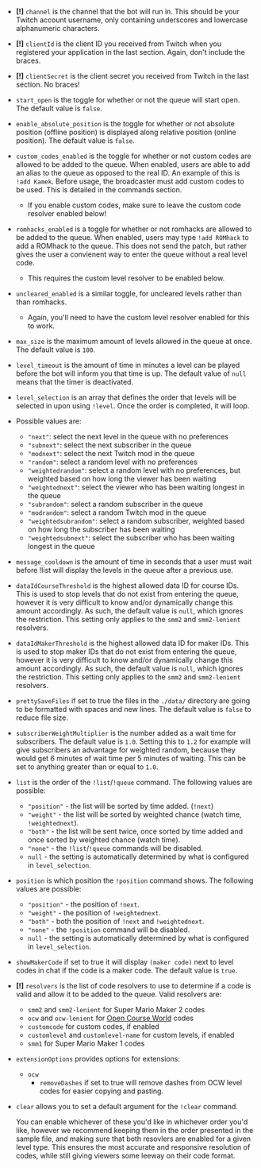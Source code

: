- **[!]** `channel` is the channel that the bot will run in. This should be your Twitch account username, only containing underscores and lowercase alphanumeric characters.
- **[!]** `clientId` is the client ID you received from Twitch when you registered your application in the last section. Again, don't include the braces.
- **[!]** `clientSecret` is the client secret you received from Twitch in the last section. No braces!
- `start_open` is the toggle for whether or not the queue will start open. The default value is `false`.
- `enable_absolute_position` is the toggle for whether or not absolute position (offline position) is displayed along relative position (online position). The default value is `false`.
- `custom_codes_enabled` is the toggle for whether or not custom codes are allowed to be added to the queue. When enabled, users are able to add an alias to the queue as opposed to the real ID. An example of this is `!add Kamek`. Before usage, the broadcaster must add custom codes to be used. This is detailed in the commands section.
  - If you enable custom codes, make sure to leave the custom code resolver enabled below!
- `romhacks_enabled` is a toggle for whether or not romhacks are allowed to be added to the queue. When enabled, users may type `!add ROMhack` to add a ROMhack to the queue. This does not send the patch, but rather gives the user a convienent way to enter the queue without a real level code. 
  - This requires the custom level resolver to be enabled below.
- `uncleared_enabled` is a similar toggle, for uncleared levels rather than than romhacks.
  - Again, you'll need to have the custom level resolver enabled for this to work.
- `max_size` is the maximum amount of levels allowed in the queue at once. The default value is `100`.
- `level_timeout` is the amount of time in minutes a level can be played before the bot will inform you that time is up. The default value of `null` means that the timer is deactivated.
-  `level_selection` is an array that defines the order that levels will be selected in upon using `!level`. Once the order is completed, it will loop.
  - Possible values are: 
    - `"next"`: select the next level in the queue with no preferences
    - `"subnext"`: select the next subscriber in the queue
    - `"modnext"`: select the next Twitch mod in the queue
    - `"random"`: select a random level with no preferences
    - `"weightedrandom"`: select a random level with no preferences, but weighted based on how long the viewer has been waiting
    - `"weightednext"`: select the viewer who has been waiting longest in the queue
    - `"subrandom"`: select a random subscriber in the queue
    - `"modrandom"`: select a random Twitch mod in the queue
    - `"weightedsubrandom"`: select a random subscriber, weighted based on how long the subscriber has been waiting
    - `"weightedsubnext"`: select the subscriber who has been waiting longest in the queue
- `message_cooldown` is the amount of time in seconds that a user must wait before !list will display the levels in the queue after a previous use. 
- `dataIdCourseThreshold` is the highest allowed data ID for course IDs. This is used to stop levels that do not exist from entering the queue, however it is very difficult to know and/or dynamically change this amount accordingly. As such, the default value is `null`, which ignores the restriction. This setting only applies to the `smm2` and `smm2-lenient` resolvers.
- `dataIdMakerThreshold` is the highest allowed data ID for maker IDs. This is used to stop maker IDs that do not exist from entering the queue, however it is very difficult to know and/or dynamically change this amount accordingly. As such, the default value is `null`, which ignores the restriction. This setting only applies to the `smm2` and `smm2-lenient` resolvers.
- `prettySaveFiles` if set to true the files in the `./data/` directory are going to be formatted with spaces and new lines. The default value is `false` to reduce file size.
- `subscriberWeightMultiplier` is the number added as a wait time for subscribers. The default value is `1.0`. Setting this to `1.2` for example will give subscribers an advantage for weighted random, because they would get 6 minutes of wait time per 5 minutes of waiting. This can be set to anything greater than or equal to `1.0`.
- `list` is the order of the `!list`/`!queue` command. The following values are possible:
  - `"position"` - the list will be sorted by time added. (`!next`)
  - `"weight"` - the list will be sorted by weighted chance (watch time, `!weightednext`).
  - `"both"` - the list will be sent twice, once sorted by time added and once sorted by weighted chance (watch time).
  - `"none"` - the `!list`/`!queue` commands will be disabled.
  - `null` - the setting is automatically determined by what is configured in `level_selection`.
- `position` is which position the `!position` command shows. The following values are possible:
  - `"position"` - the position of `!next`.
  - `"weight"` - the position of `!weightednext`.
  - `"both"` - both the position of `!next` and `!weightednext`.
  - `"none"` - the `!position` command will be disabled.
  - `null` - the setting is automatically determined by what is configured in `level_selection`.
- `showMakerCode` if set to true it will display `(maker code)` next to level codes in chat if the code is a maker code. The default value is `true`.
- **[!]** `resolvers` is the list of code resolvers to use to determine if a code is valid and allow it to be added to the queue. Valid resolvers are:
  - `smm2` and `smm2-lenient` for Super Mario Maker 2 codes
  - `ocw` and `ocw-lenient` for [Open Course World](https://opencourse.world) codes
  - `customcode` for custom codes, if enabled
  - `customlevel` and `customlevel-name` for custom levels, if enabled
  - `smm1` for Super Mario Maker 1 codes
- `extensionOptions` provides options for extensions:
  - `ocw`
    - `removeDashes` if set to true will remove dashes from OCW level codes for easier copying and pasting.
- `clear` allows you to set a default argument for the `!clear` command.

  You can enable whichever of these you'd like in whichever order you'd like, however we recommend keeping them in the order presented in the sample file, and making sure that both resovlers are enabled for a given level type. This ensures the most accurate and responsive resolution of codes, while still giving viewers some leeway on their code format.